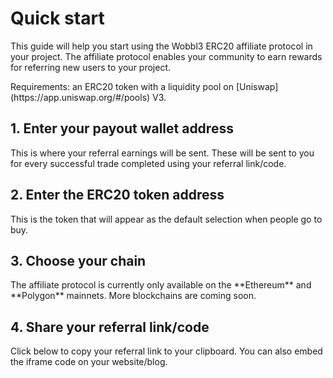
# Quick start

This guide will help you start using the Wobbl3 ERC20 affiliate protocol in your project. The affiliate protocol enables your community to earn rewards for referring new users to your project. 

<Callout type="error" emoji="️❗️">
    Requirements: an ERC20 token with a liquidity pool on [Uniswap](https://app.uniswap.org/#/pools) V3.
</Callout>

## 1. Enter your payout wallet address

This is where your referral earnings will be sent. These will be sent to you for every successful trade completed using your referral link/code.

<InputWalletAddress />

## 2. Enter the ERC20 token address

This is the token that will appear as the default selection when people go to buy.

<InputERC20ContractAddress />

## 3. Choose your chain

<Callout type="info" emoji="ℹ️">
    The affiliate protocol is currently only available on the **Ethereum** and **Polygon** mainnets. More blockchains are coming soon.
</Callout>

<SelectChain />

## 4. Share your referral link/code

Click below to copy your referral link to your clipboard. You can also embed the iframe code on your website/blog.

<InputURL />
<TextareaIframeCode />
<IframeSample />
